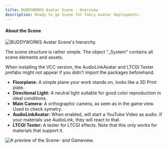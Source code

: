 ```yaml
---
title: BUDDYWORKS Avatar Scene - Overview
description: Ready to go Scene for fancy avatar deployments.
---
```


#### About the Scene

![BUDDYWORKS Avatar Scene's hierarchy.](./img/002.webp)  

The scene structure is rather simple. The object "\_System" contains all scene elements and assets.  
<Aside>When installing the VCC version, the AudioLinkAvatar and LTCGI Tester prefabs might not appear if you didn't import the packages beforehand.</Aside>

- **Floorplane:** A simple plane your work stands on, looks like a 3D Print plate.
- **Directional Light:** A neutral light suitable for good color reproduction in ideal conditions.
- **Main Camera:** A orthographic camera, as seen as in the game view. Used to check symetry.
- **AudioLinkAvatar:** When enabled, will start a YouTube Video as audio. If your materials use AudioLink, they will react to that.
- **LTCGI Tester:** A tester for LTCGI effects. Note that this only works for materials that support it.


![A preview of the Scene- and Gameview.](./img/003.webp)  